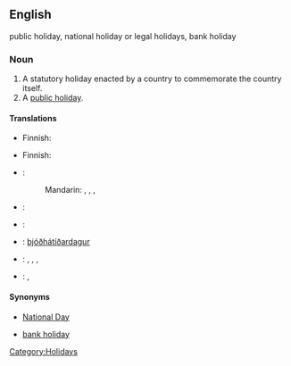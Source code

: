 ==English==
{{wikipedia}}

public holiday, national holiday or legal holidays, bank holiday 

===Noun===
{{en-noun|sg=[[national]] [[holiday]]}}

# A statutory holiday enacted by a country to commemorate the country itself.
# A [[public holiday]].

====Translations====
{{trans-top|statutory holiday enacted by a country to commemorate the country itself}}
* Finnish: {{t|fi|kansallispäivä}}
{{trans-mid}}
{{trans-bottom}}

{{trans-top|public holiday}}
* Finnish: {{t|fi|kansallinen vapaapäivä}}
{{trans-mid}}
{{trans-bottom}}

{{checktrans-top}}
* {{ttbc|Chinese}}:
*: Mandarin: {{t|cmn|國定假日|sc=Hani}},  {{t|cmn|国定假日|tr=guódìng jiàrì|sc=Hani}},  {{t|cmn|國慶|sc=Hani}},  {{t|cmn|国庆|tr=guóqìng|sc=Hani}}
* {{ttbc|Czech}}: {{t-|cs|státní svátek|m}}
* {{ttbc|German}}: {{t|de|Nationalfeiertag|m}}
{{trans-mid}}
* {{ttbc|Icelandic}}: [[þjóðhátíðardagur]] {{m}}
* {{ttbc|Japanese}}: {{t|ja|国民の祝日|tr=kokumin-no shukujitsu }},  {{t|ja|祭日|tr=さいじつ, saijitsu}},  {{t|ja|祝祭日|tr=しゅくさいじつ, shukusaijitsu}},  {{t-|ja|祝日|tr=しゅくじつ, shukujitsu}}
* {{ttbc|Russian}}: {{t|ru|национальный праздник|m|tr=nacionál'nyj prázdnik}},  {{t|ru|государственный праздник|m|tr=gosudárstvennyj prázdnik}}
{{trans-bottom}}

====Synonyms====
* {{sense|holiday to commemorate the country itself}} [[National Day]]
* {{sense|public holiday}} [[bank holiday]]

[[Category:Holidays]]